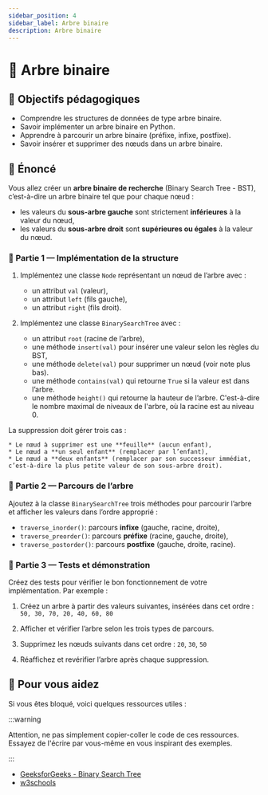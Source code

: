 ```yaml
---
sidebar_position: 4
sidebar_label: Arbre binaire
description: Arbre binaire
---
```


# 🌳 Arbre binaire

## 🎯 Objectifs pédagogiques

- Comprendre les structures de données de type arbre binaire.
- Savoir implémenter un arbre binaire en Python.
- Apprendre à parcourir un arbre binaire (préfixe, infixe, postfixe).
- Savoir insérer et supprimer des nœuds dans un arbre binaire.

## 📜 Énoncé

Vous allez créer un **arbre binaire de recherche** (Binary Search Tree - BST),
c’est-à-dire un arbre binaire tel que pour chaque nœud :

* les valeurs du **sous-arbre gauche** sont strictement **inférieures** à la valeur du nœud,
* les valeurs du **sous-arbre droit** sont **supérieures ou égales** à la valeur du nœud.


### 🧩 Partie 1 — Implémentation de la structure

1. Implémentez une classe `Node` représentant un nœud de l’arbre avec :

    * un attribut `val` (valeur),
    * un attribut `left` (fils gauche),
    * un attribut `right` (fils droit).

2. Implémentez une classe `BinarySearchTree` avec :

    * un attribut `root` (racine de l’arbre),
    * une méthode `insert(val)` pour insérer une valeur selon les règles du BST,
    * une méthode `delete(val)` pour supprimer un nœud (voir note plus bas).
    * une méthode `contains(val)` qui retourne `True` si la valeur est dans l’arbre.
    * une méthode `height()` qui retourne la hauteur de l’arbre. C'est-à-dire
      le nombre maximal de niveaux de l'arbre, où la racine est au niveau 0.

La suppression doit gérer trois cas :

    * Le nœud à supprimer est une **feuille** (aucun enfant),
    * Le nœud a **un seul enfant** (remplacer par l’enfant),
    * Le nœud a **deux enfants** (remplacer par son successeur immédiat, c’est-à-dire la plus petite valeur de son sous-arbre droit).


### 🔁 Partie 2 — Parcours de l’arbre

Ajoutez à la classe `BinarySearchTree` trois méthodes pour parcourir l’arbre et afficher les valeurs dans l’ordre approprié :

* `traverse_inorder()`: parcours **infixe** (gauche, racine, droite),
* `traverse_preorder()`: parcours **préfixe** (racine, gauche, droite),
* `traverse_postorder()`: parcours **postfixe** (gauche, droite, racine).


### 🧪 Partie 3 — Tests et démonstration

Créez des tests pour vérifier le bon fonctionnement de votre implémentation. Par exemple :

1. Créez un arbre à partir des valeurs suivantes, insérées dans cet ordre :
   `50, 30, 70, 20, 40, 60, 80`

2. Afficher et vérifier l’arbre selon les trois types de parcours.

3. Supprimez les nœuds suivants dans cet ordre : `20`, `30`, `50`

4. Réaffichez et revérifier l’arbre après chaque suppression.

## 📝 Pour vous aidez

Si vous êtes bloqué, voici quelques ressources utiles :

:::warning

Attention, ne pas simplement copier-coller le code de ces ressources. Essayez
de l'écrire par vous-même en vous inspirant des exemples.

:::

- [GeeksforGeeks - Binary Search Tree](https://www.geeksforgeeks.org/binary-search-tree-in-python/)
- [w3schools](https://www.w3schools.com/dsa/dsa_data_binarysearchtrees.php)